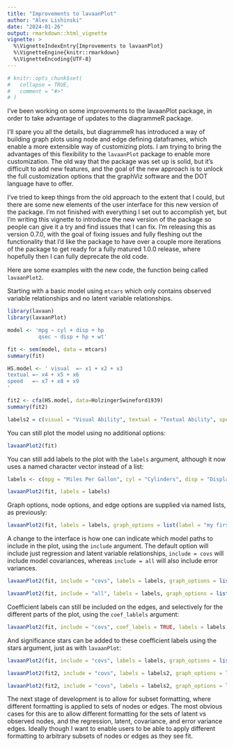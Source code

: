 ```yaml
---
title: "Improvements to lavaanPlot"
author: "Alex Lishinski"
date: "2024-01-26"
output: rmarkdown::html_vignette
vignette: >
  %\VignetteIndexEntry{Improvements to lavaanPlot}
  %\VignetteEngine{knitr::rmarkdown}
  %\VignetteEncoding{UTF-8}
---
```


```r
# knitr::opts_chunk$set(
#   collapse = TRUE,
#   comment = "#>"
# )
```

I've been working on some improvements to the lavaanPlot package, in order to take advantage of updates to the diagrammeR package.

I'll spare you all the details, but diagrammeR has introduced a way of building graph plots using node and edge defining dataframes, which enable a more extensible way of customizing plots. I am trying to bring the advantages of this flexibility to the `lavaanPlot` package to enable more customization. The old way that the package was set up is solid, but it's difficult to add new features, and the goal of the new approach is to unlock the full customization options that the graphViz software and the DOT language have to offer.

I've tried to keep things from the old approach to the extent that I could, but there are some new elements of the user interface for this new version of the package. I'm not finished with everything I set out to accomplish yet, but I'm writing this vignette to introduce the new version of the package so people can give it a try and find issues that I can fix. I'm releasing this as version 0.7.0, with the goal of fixing issues and fully fleshing out the functionality that I'd like the package to have over a couple more iterations of the package to get ready for a fully matured 1.0.0 release, where hopefully then I can fully deprecate the old code.

Here are some examples with the new code, the function being called `lavaanPlot2`. 

Starting with a basic model using `mtcars` which only contains observed variable relationships and no latent variable relationships.

```r
library(lavaan)
library(lavaanPlot)

model <- 'mpg ~ cyl + disp + hp
          qsec ~ disp + hp + wt'

fit <- sem(model, data = mtcars)
summary(fit)

HS.model <- ' visual  =~ x1 + x2 + x3      
textual =~ x4 + x5 + x6
speed   =~ x7 + x8 + x9 
'

fit2 <- cfa(HS.model, data=HolzingerSwineford1939)
summary(fit2)

labels2 = c(visual = "Visual Ability", textual = "Textual Ability", speed = "Speed Ability")
```

You can still plot the model using no additional options:

```r
lavaanPlot2(fit)
```

You can still add labels to the plot with the `labels` argument, although it now uses a named character vector instead of a list:

```r
labels <- c(mpg = "Miles Per Gallon", cyl = "Cylinders", disp = "Displacement", hp = "Horsepower", qsec = "Speed", wt = "Weight")

lavaanPlot2(fit, labels = labels)
```

Graph options, node options, and edge options are supplied via named lists, as previously:

```r
lavaanPlot2(fit, labels = labels, graph_options = list(label = "my first graph", rankdir = "LR"), node_options = list( fontname = "Helvetica"), edge_options = list(color = "grey"))
```

A change to the interface is how one can indicate which model paths to include in the plot, using the `include` argument. The default option will include just regression and latent variable relationships, `include = covs` will include model covariances, whereas `include = all` will also include error variances.

```r
lavaanPlot2(fit, include = "covs", labels = labels, graph_options = list(label = "Including covariates"), node_options = list( fontname = "Helvetica"), edge_options = list(color = "grey"))
```

```r
lavaanPlot2(fit, include = "all", labels = labels, graph_options = list(label = "including error variances"), node_options = list( fontname = "Helvetica"), edge_options = list(color = "grey"))
```

Coefficient labels can still be included on the edges, and selectively for the different parts of the plot, using the `coef_lablels` argument:

```r
lavaanPlot2(fit, include = "covs", coef_labels = TRUE, labels = labels, graph_options = list(label = "including coefficient labels"), node_options = list(fontname = "Helvetica"), edge_options = list(color = "grey"))
```

And significance stars can be added to these coefficient labels using the stars argument, just as with `lavaanPlot`:

```r
lavaanPlot2(fit, include = "covs", labels = labels, graph_options = list(label = "my first graph with significance stars"), node_options = list( fontname = "Helvetica"), edge_options = list(color = "grey"), stars = c("regress"), coef_labels = TRUE)
```

```r
lavaanPlot2(fit2, include = "covs", labels = labels2, graph_options = list(label = "my first graph with signficance stars"), node_options = list( fontname = "Helvetica"), edge_options = list(color = "grey"), stars = c("latent"), coef_labels = TRUE)
```

```r
lavaanPlot2(fit2, include = "covs", labels = labels2, graph_options = list(label = "my first graph, which is being used to illustrate how to use the new code in the lavaanPlot package"), node_options = list( fontname = "Helvetica"), edge_options = list(color = "grey"), stars = c("covs"), coef_labels = TRUE)
```

The next stage of development is to allow for subset formatting, where different formatting is applied to sets of nodes or edges. The most obvious cases for this are to allow different formatting for the sets of latent vs observed nodes, and the regression, latent, covariance, and error variance edges. Ideally though I want to enable users to be able to apply different formatting to arbitrary subsets of nodes or edges as they see fit.
